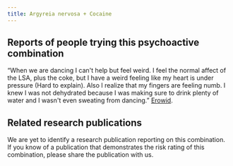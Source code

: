---
title: Argyreia nervosa + Cocaine
---
## Reports of people trying this psychoactive combination

“When we are dancing I can't help but feel weird. I feel the normal affect of the LSA, plus the coke, but I have a weird feeling like my heart is under pressure (Hard to explain). Also I realize that my fingers are feeling numb. I knew I was not dehydrated because I was making sure to drink plenty of water and I wasn't even sweating from dancing.” [Erowid](https://erowid.org/experiences/exp.php?ID=93227).

## Related research publications

We are yet to identify a research publication reporting on this combination. If you know of a publication that demonstrates the risk rating of this combination, please share the publication with us.

